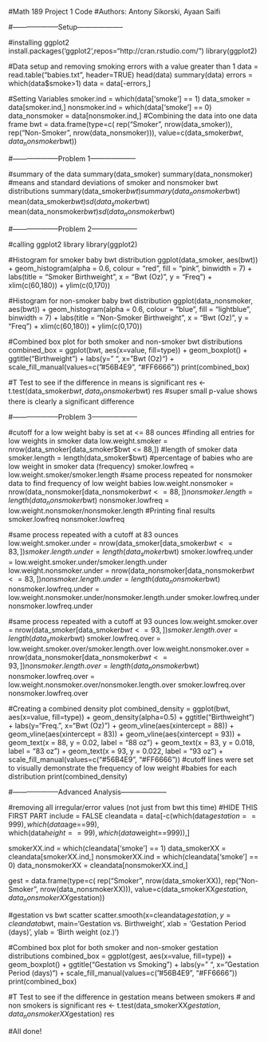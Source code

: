 #Math 189 Project 1 Code
#Authors: Antony Sikorski, Ayaan Saifi

#--------------------Setup-------------------- 

#installing ggplot2
install.packages('ggplot2',repos="http://cran.rstudio.com/")
library(ggplot2)

#Data setup and removing smoking errors with a value greater than 1
data = read.table("babies.txt", header=TRUE)
head(data)
summary(data)
errors = which(data$smoke>1)
data = data[-errors,]


#Setting Variables
smoker.ind = which(data['smoke'] == 1)
data_smoker = data[smoker.ind,]
nonsmoker.ind = which(data['smoke'] == 0)
data_nonsmoker = data[nonsmoker.ind,]
#Combining the data into one data frame
bwt = data.frame(type=c( rep("Smoker", nrow(data_smoker)), rep("Non-Smoker", nrow(data_nonsmoker))), 
                 value=c(data_smoker$bwt, data_nonsmoker$bwt))



#--------------------Problem 1--------------------

#summary of the data
summary(data_smoker) 
summary(data_nonsmoker)
#means and standard deviations of smoker and nonsmoker bwt distributions
summary(data_smoker$bwt)
summary(data_nonsmoker$bwt)
mean(data_smoker$bwt)
sd(data_smoker$bwt)
mean(data_nonsmoker$bwt)
sd(data_nonsmoker$bwt)



#--------------------Problem 2--------------------

#calling ggplot2 library
library(ggplot2)

#Histogram for smoker baby bwt distribution
ggplot(data_smoker, aes(bwt)) + geom_histogram(alpha = 0.6, 
                                               colour = "red", 
                                               fill = "pink", 
                                               binwidth = 7) +
  labs(title = "Smoker Birthweight", x = "Bwt (Oz)", y = "Freq") + xlim(c(60,180)) + ylim(c(0,170))


#Histogram for non-smoker baby bwt distribution
ggplot(data_nonsmoker, aes(bwt)) + geom_histogram(alpha = 0.6, 
                                                  colour = "blue", 
                                                  fill = "lightblue", 
                                                  binwidth = 7) +
  labs(title = "Non-Smoker Birthweight", x = "Bwt (Oz)", y = "Freq") + xlim(c(60,180)) + ylim(c(0,170))

#Combined box plot for both smoker and non-smoker bwt distributions
combined_box = ggplot(bwt, aes(x=value, fill=type)) + geom_boxplot() +
  ggtitle("Birthweight") + labs(y=" ", x="Bwt (Oz)") +
  scale_fill_manual(values=c("#56B4E9", "#FF6666"))
print(combined_box)

#T Test to see if the difference in means is significant
res <- t.test(data_smoker$bwt, data_nonsmoker$bwt)
res
#super small p-value shows there is clearly a significant difference



#--------------------Problem 3--------------------

#cutoff for a low weight baby is set at <= 88 ounces
#finding all entries for low weights in smoker data 
low.weight.smoker = nrow(data_smoker[data_smoker$bwt <= 88,])
#length of smoker data
smoker.length = length(data_smoker$bwt)
#percentage of babies who are low weight in smoker data (frequency)
smoker.lowfreq = low.weight.smoker/smoker.length
#same process repeated for nonsmoker data to find frequency of low weight babies 
low.weight.nonsmoker = nrow(data_nonsmoker[data_nonsmoker$bwt <= 88,])
nonsmoker.length = length(data_nonsmoker$bwt)
nonsmoker.lowfreq = low.weight.nonsmoker/nonsmoker.length
#Printing final results
smoker.lowfreq
nonsmoker.lowfreq

#same process repeated with a cutoff at 83 ounces 
low.weight.smoker.under = nrow(data_smoker[data_smoker$bwt <= 83,])
smoker.length.under = length(data_smoker$bwt)
smoker.lowfreq.under = low.weight.smoker.under/smoker.length.under
low.weight.nonsmoker.under = nrow(data_nonsmoker[data_nonsmoker$bwt <= 83,])
nonsmoker.length.under = length(data_nonsmoker$bwt)
nonsmoker.lowfreq.under = low.weight.nonsmoker.under/nonsmoker.length.under
smoker.lowfreq.under
nonsmoker.lowfreq.under

#same process repeated with a cutoff at 93 ounces
low.weight.smoker.over = nrow(data_smoker[data_smoker$bwt <= 93,])
smoker.length.over = length(data_smoker$bwt)
smoker.lowfreq.over = low.weight.smoker.over/smoker.length.over
low.weight.nonsmoker.over = nrow(data_nonsmoker[data_nonsmoker$bwt <= 93,])
nonsmoker.length.over = length(data_nonsmoker$bwt)
nonsmoker.lowfreq.over = low.weight.nonsmoker.over/nonsmoker.length.over
smoker.lowfreq.over
nonsmoker.lowfreq.over

#Creating a combined density plot 
combined_density = ggplot(bwt, aes(x=value, fill=type)) +
  geom_density(alpha=0.5) + ggtitle("Birthweight") + labs(y="Freq.", x="Bwt (Oz)") +
  geom_vline(aes(xintercept = 88)) +
  geom_vline(aes(xintercept = 83)) + 
  geom_vline(aes(xintercept = 93)) +
  geom_text(x = 88, y = 0.02, label = "88 oz") + 
  geom_text(x = 83, y = 0.018, label = "83 oz") + 
  geom_text(x = 93, y = 0.022, label = "93 oz") +
  scale_fill_manual(values=c("#56B4E9", "#FF6666"))
#cutoff lines were set to visually demonstrate the frequency of low weight 
#babies for each distribution 
print(combined_density)



#--------------------Advanced Analysis--------------------

#removing all irregular/error values (not just from bwt this time)
#HIDE THIS FIRST PART include = FALSE
cleandata = data[-c(which(data$gestation==999), 
                    which(data$age==99),  
                    which(data$height==99), 
                    which(data$weight==999)),]


smokerXX.ind = which(cleandata['smoke'] == 1)
data_smokerXX = cleandata[smokerXX.ind,]
nonsmokerXX.ind = which(cleandata['smoke'] == 0)
data_nonsmokerXX = cleandata[nonsmokerXX.ind,]

gest = data.frame(type=c( rep("Smoker", nrow(data_smokerXX)), rep("Non-Smoker", nrow(data_nonsmokerXX))), 
                 value=c(data_smokerXX$gestation, data_nonsmokerXX$gestation))
                 
#gestation vs bwt scatter 
scatter.smooth(x=cleandata$gestation, y=cleandata$bwt, 
               main='Gestation vs. Birthweight', xlab = 'Gestation Period (days)', ylab = 'Birth weight (oz.)')
               
#Combined box plot for both smoker and non-smoker gestation distributions
combined_box = ggplot(gest, aes(x=value, fill=type)) + geom_boxplot() +
  ggtitle("Gestation vs Smoking") + labs(y=" ", x="Gestation Period (days)") +
  scale_fill_manual(values=c("#56B4E9", "#FF6666"))
print(combined_box)

#T Test to see if the difference in gestation means between smokers 
# and non smokers is significant
res <- t.test(data_smokerXX$gestation, data_nonsmokerXX$gestation)
res

#All done!
